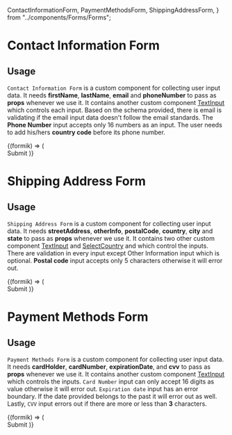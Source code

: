 

  ContactInformationForm,
  PaymentMethodsForm,
  ShippingAddressForm,
} from "../components/Forms/Forms";

<Meta title="Forms" />

# Contact Information Form

## Usage

`Contact Information Form` is a custom component for collecting user input data. It needs <b>firstName</b>, <b>lastName</b>, <b>email</b> and <b>phoneNumber</b> to pass as <b>props</b> whenever we use it. It contains another custom component [TextInput](/?path=/docs/textinput--text-input) which controls each input. Based on the schema provided, there is email is validating if the email input data doesn't follow the email standards. The <b>Phone Number</b> input accepts only 16 numbers as an input. The user needs to add his/hers <b>country code</b> before its phone number.

<Preview withToolbar>
  <Story name="Contact Information Form">
    <FormStylesStories>
      <Formik
        initialValues={{
          firstName: "",
          lastName: "",
          email: "",
          phoneNumber: "",
        }}
        validationSchema={object({
          firstName: string().required("This field is mandatory"),
          lastName: string().required("This field is mandatory"),
          email: string()
            .email("it needs to be a valid email")
            .matches(
              /^[a-zA-Z0-9.!#$%&'*+/=?^_`{|}~-]+@[a-zA-Z0-9-]+(?:\.[a-zA-Z0-9-]+)*$/
            )
            .required("This field is mandatory"),
          phoneNumber: string()
            .matches(
              /^[0-9]{12}$/,
              "Phone number must be 12 digits. Add your country code."
            )
            .required("This field is mandatory"),
        })}
      >
        {(formik) => (
          <form onSubmit={formik.handleSubmit}>
            <ContactInformationForm
              firstName="firstName"
              lastName="lastName"
              email="email"
              phoneNumber="phoneNumber"
            />
            <PrimaryButton onClick={action("form-submitted")}>
              Submit
            </PrimaryButton>
          </form>
        )}
      </Formik>
    </FormStylesStories>
  </Story>
</Preview>

# Shipping Address Form

## Usage

`Shipping Address Form` is a custom component for collecting user input data. It needs <b>streetAddress</b>, <b>otherInfo</b>, <b>postalCode</b>, <b>country</b>, <b>city</b> and <b>state</b> to pass as <b>props</b> whenever we use it. It contains two other custom component [TextInput](/?path=/docs/textinput--text-input) and [SelectCountry](/?path=/docs/selectcountry--select-country) and which control the inputs. There are validation in every input except Other Information input which is optional. <b>Postal code</b> input accepts only 5 characters otherwise it will error out.

<Preview withToolbar>
  <Story name=" Shipping Address Form">
    <FormStylesStories>
      <Formik
        initialValues={{
          streetAddress: "",
          otherInfo: "",
          postalCode: "",
          country: "",
          city: "",
          state: "",
        }}
        validationSchema={object({
          streetAddress: string().required("This field is mandatory"),
          otherInfo: string(),
          postalCode: string().required("This field is mandatory"),
          country: string().required("This field is mandatory"),
          city: string().required("This field is mandatory"),
          state: string().required("This field is mandatory"),
        })}
      >
        {(formik) => (
          <form onSubmit={formik.handleSubmit}>
            <ShippingAddressForm
              streetAddress="streetAddress"
              otherInfo="otherInfo"
              postalCode="postalCode"
              city="city"
              state="state"
            />
            <PrimaryButton onClick={action("form-submitted")}>
              Submit
            </PrimaryButton>
          </form>
        )}
      </Formik>
    </FormStylesStories>
  </Story>
</Preview>

# Payment Methods Form

## Usage

`Payment Methods Form` is a custom component for collecting user input data. It needs <b>cardHolder</b>, <b>cardNumber</b>, <b>expirationDate</b>, and <b>cvv</b> to pass as <b>props</b> whenever we use it. It contains another custom component [TextInput](/?path=/docs/textinput--text-input) which controls the inputs. `Card Number` input can only accept 16 digits as value otherwise it will error out. `Expiration date` input has an error boundary. If the date provided belongs to the past it will error out as well. Lastly, `CVV` input errors out if there are more or less than <b>3</b> characters.

<Preview withToolbar>
  <Story name="Payment Methods Form">
    <FormStylesStories>
      <Formik
        initialValues={{
          cardHolder: "",
          cardNumber: "",
          expirationDate: "",
          cvv: "",
        }}
        validationSchema={object({
          cardHolder: string().required("Name in the card please"),
          cardNumber: string()
            .required("Credit card number is required")
            .matches(/^[0-9]{16}$/, "Credit card number must be 16 digits"),
          expirationDate: date()
            .required("Credit card expiration date is required")
            .min(new Date(), "Credit card is expired"),
          cvv: string().min(3).max(3).required("CVC is required"),
        })}
      >
        {(formik) => (
          <form onSubmit={formik.handleSubmit}>
            <PaymentMethodsForm
              cardHolder="cardHolder"
              cardNumber="cardNumber"
              expirationDate="expirationDate"
              cvv="cvv"
            />
            <PrimaryButton onClick={action("form-submitted")}>
              Submit
            </PrimaryButton>
          </form>
        )}
      </Formik>
    </FormStylesStories>
  </Story>
</Preview>
